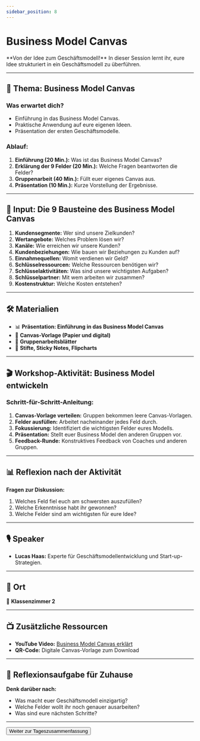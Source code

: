 ```yaml
---
sidebar_position: 8
---
```


# Business Model Canvas

<Admonition type="info" icon="📊">
  **Von der Idee zum Geschäftsmodell!**  
  In dieser Session lernt ihr, eure Idee strukturiert in ein Geschäftsmodell zu überführen.
</Admonition>

---

## 🎯 **Thema:** Business Model Canvas

### **Was erwartet dich?**
- Einführung in das Business Model Canvas.  
- Praktische Anwendung auf eure eigenen Ideen.  
- Präsentation der ersten Geschäftsmodelle.  

### **Ablauf:**  
1. **Einführung (20 Min.):** Was ist das Business Model Canvas?  
2. **Erklärung der 9 Felder (20 Min.):** Welche Fragen beantworten die Felder?  
3. **Gruppenarbeit (40 Min.):** Füllt euer eigenes Canvas aus.  
4. **Präsentation (10 Min.):** Kurze Vorstellung der Ergebnisse.  

---

## 🧠 **Input: Die 9 Bausteine des Business Model Canvas**

1. **Kundensegmente:** Wer sind unsere Zielkunden?  
2. **Wertangebote:** Welches Problem lösen wir?  
3. **Kanäle:** Wie erreichen wir unsere Kunden?  
4. **Kundenbeziehungen:** Wie bauen wir Beziehungen zu Kunden auf?  
5. **Einnahmequellen:** Womit verdienen wir Geld?  
6. **Schlüsselressourcen:** Welche Ressourcen benötigen wir?  
7. **Schlüsselaktivitäten:** Was sind unsere wichtigsten Aufgaben?  
8. **Schlüsselpartner:** Mit wem arbeiten wir zusammen?  
9. **Kostenstruktur:** Welche Kosten entstehen?  

---

## 🛠️ **Materialien**

- 📊 **Präsentation: Einführung in das Business Model Canvas**  
- 📝 **Canvas-Vorlage (Papier und digital)**  
- 🧠 **Gruppenarbeitsblätter**  
- 🎨 **Stifte, Sticky Notes, Flipcharts**  

---

## 🎬 **Workshop-Aktivität: Business Model entwickeln**

### **Schritt-für-Schritt-Anleitung:**
1. **Canvas-Vorlage verteilen:** Gruppen bekommen leere Canvas-Vorlagen.  
2. **Felder ausfüllen:** Arbeitet nacheinander jedes Feld durch.  
3. **Fokussierung:** Identifiziert die wichtigsten Felder eures Modells.  
4. **Präsentation:** Stellt euer Business Model den anderen Gruppen vor.  
5. **Feedback-Runde:** Konstruktives Feedback von Coaches und anderen Gruppen.  

---

## 📊 **Reflexion nach der Aktivität**

**Fragen zur Diskussion:**  
1. Welches Feld fiel euch am schwersten auszufüllen?  
2. Welche Erkenntnisse habt ihr gewonnen?  
3. Welche Felder sind am wichtigsten für eure Idee?  

---

## 🎙️ **Speaker**

- **Lucas Haas:** Experte für Geschäftsmodellentwicklung und Start-up-Strategien.  

---

## 📍 **Ort**

📍 **Klassenzimmer 2**  

---

## 📺 **Zusätzliche Ressourcen**

- **YouTube Video:** [Business Model Canvas erklärt](https://www.youtube.com/watch?v=example)  
- **QR-Code:** Digitale Canvas-Vorlage zum Download  

---

## 🚀 **Reflexionsaufgabe für Zuhause**

**Denk darüber nach:**  
- Was macht euer Geschäftsmodell einzigartig?  
- Welche Felder wollt ihr noch genauer ausarbeiten?  
- Was sind eure nächsten Schritte?  

---

<Button destination="/roadmap/docs/yfn-school/day1/summary">
  Weiter zur Tageszusammenfassung
</Button>